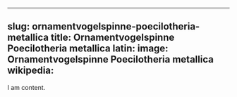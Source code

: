 
---
slug: ornamentvogelspinne-poecilotheria-metallica
title: Ornamentvogelspinne Poecilotheria metallica
latin:
image: Ornamentvogelspinne Poecilotheria metallica
wikipedia: 
---

I am content.
